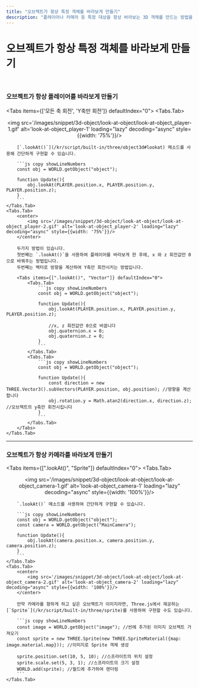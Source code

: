 ```yaml
---
title: "오브젝트가 항상 특정 객체를 바라보게 만들기"
description: "플레이어나 카메라 등 특정 대상을 항상 바라보는 3D 객체를 만드는 방법을 알아봅니다."
---
```


# 오브젝트가 항상 특정 객체를 바라보게 만들기

<br/>

### 오브젝트가 항상 플레이어를 바라보게 만들기

<Tabs items={['모든 축 회전', 'Y축만 회전']} defaultIndex="0">
    <Tabs.Tab>
        <center>
            <img src='/images/snippet/3d-object/look-at-object/look-at-object_player-1.gif' alt='look-at-object_player-1' loading="lazy" decoding="async" style={{width: '75%'}}/>
        </center>

        [`.lookAt()`](/kr/script/built-in/three/object3d#lookat) 메소드를 사용해 간단하게 구현할 수 있습니다.  

        ```js copy showLineNumbers
        const obj = WORLD.getObject("object");

        function Update(){
            obj.lookAt(PLAYER.position.x, PLAYER.position.y, PLAYER.position.z);
        }
        ```
    </Tabs.Tab>
    <Tabs.Tab>
        <center>
            <img src='/images/snippet/3d-object/look-at-object/look-at-object_player-2.gif' alt='look-at-object_player-2' loading="lazy" decoding="async" style={{width: '75%'}}/>
        </center>

        두가지 방법이 있습니다.  
        첫번째는 `.lookAt()`을 사용하여 플레이어를 바라보게 한 후에, x 와 z 회전값만 0으로 바꿔주는 방법입니다.  
        두번째는 벡터로 방향을 계산하여 Y축만 회전시키는 방법입니다.  

        <Tabs items={[".lookAt()", "Vector"]} defaultIndex="0">
            <Tabs.Tab>
                ```js copy showLineNumbers
                const obj = WORLD.getObject("object");

                function Update(){
                    obj.lookAt(PLAYER.position.x, PLAYER.position.y, PLAYER.position.z);

                    //x, z 회전값만 0으로 바꿉니다
                    obj.quaternion.x = 0;
                    obj.quaternion.z = 0;
                }
                ```
            </Tabs.Tab>
            <Tabs.Tab>
                ```js copy showLineNumbers
                const obj = WORLD.getObject("object");

                function Update(){
                    const direction = new THREE.Vector3().subVectors(PLAYER.position, obj.position); //방향을 계산합니다
                    obj.rotation.y = Math.atan2(direction.x, direction.z); //오브젝트의 y축만 회전시킵니다
                }
                ```
            </Tabs.Tab>
        </Tabs>
    </Tabs.Tab>
</Tabs>

---

### 오브젝트가 항상 카메라를 바라보게 만들기

<Tabs items={[".lookAt()", "Sprite"]} defaultIndex="0">
    <Tabs.Tab>
        <center>
            <img src='/images/snippet/3d-object/look-at-object/look-at-object_camera-1.gif' alt='look-at-object_camera-1' loading="lazy" decoding="async" style={{width: '100%'}}/>
        </center>

        `.lookAt()` 메소드를 사용하여 간단하게 구현할 수 있습니다.  

        ```js copy showLineNumbers
        const obj = WORLD.getObject("object");
        const camera = WORLD.getObject("MainCamera");

        function Update(){
            obj.lookAt(camera.position.x, camera.position.y, camera.position.z);
        }
        ```
    </Tabs.Tab>
    <Tabs.Tab>
        <center>
            <img src='/images/snippet/3d-object/look-at-object/look-at-object_camera-2.gif' alt='look-at-object_camera-2' loading="lazy" decoding="async" style={{width: '100%'}}/>
        </center>

        만약 카메라를 향하게 하고 싶은 오브젝트가 이미지라면, Three.js에서 제공하는 [`Sprite`](/kr/script/built-in/three/sprite)를 사용하여 구현할 수도 있습니다.  

        ```js copy showLineNumbers
        const image = WORLD.getObject("image"); //씬에 추가된 이미지 오브젝트 가져오기
        const sprite = new THREE.Sprite(new THREE.SpriteMaterial({map: image.material.map})); //이미지로 Sprite 객체 생성

        sprite.position.set(10, 5, 10); //스프라이트의 위치 설정
        sprite.scale.set(5, 3, 1); //스프라이트의 크기 설정
        WORLD.add(sprite); //월드에 추가하여 렌더링
        ```
    </Tabs.Tab>
</Tabs>